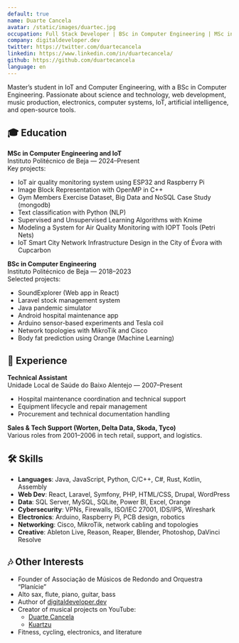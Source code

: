 ```yaml
---
default: true
name: Duarte Cancela
avatar: /static/images/duartec.jpg
occupation: Full Stack Developer | BSc in Computer Engineering | MSc in IoT & Computer Engineering | Music Producer
company: digitaldeveloper.dev
twitter: https://twitter.com/duartecancela
linkedin: https://www.linkedin.com/in/duartecancela/
github: https://github.com/duartecancela
language: en
---
```


Master’s student in IoT and Computer Engineering, with a BSc in Computer Engineering. Passionate about science and technology, web development, music production, electronics, computer systems, IoT, artificial intelligence, and open-source tools.

## 🎓 Education

**MSc in Computer Engineering and IoT**  
Instituto Politécnico de Beja — 2024–Present  
Key projects:

- IoT air quality monitoring system using ESP32 and Raspberry Pi
- Image Block Representation with OpenMP in C++
- Gym Members Exercise Dataset, Big Data and NoSQL Case Study (mongodb)
- Text classification with Python (NLP)
- Supervised and Unsupervised Learning Algorithms with Knime
- Modeling a System for Air Quality Monitoring with IOPT Tools (Petri Nets)
- IoT Smart City Network Infrastructure Design in the City of Évora with Cupcarbon

**BSc in Computer Engineering**  
Instituto Politécnico de Beja — 2018–2023  
Selected projects:

- SoundExplorer (Web app in React)
- Laravel stock management system
- Java pandemic simulator
- Android hospital maintenance app
- Arduino sensor-based experiments and Tesla coil
- Network topologies with MikroTik and Cisco
- Body fat prediction using Orange (Machine Learning)

## 💼 Experience

**Technical Assistant**  
Unidade Local de Saúde do Baixo Alentejo — 2007–Present

- Hospital maintenance coordination and technical support
- Equipment lifecycle and repair management
- Procurement and technical documentation handling

**Sales & Tech Support (Worten, Delta Data, Skoda, Tyco)**  
Various roles from 2001–2006 in tech retail, support, and logistics.

## 🛠 Skills

- **Languages**: Java, JavaScript, Python, C/C++, C#, Rust, Kotlin, Assembly
- **Web Dev**: React, Laravel, Symfony, PHP, HTML/CSS, Drupal, WordPress
- **Data**: SQL Server, MySQL, SQLite, Power BI, Excel, Orange
- **Cybersecurity**: VPNs, Firewalls, ISO/IEC 27001, IDS/IPS, Wireshark
- **Electronics**: Arduino, Raspberry Pi, PCB design, robotics
- **Networking**: Cisco, MikroTik, network cabling and topologies
- **Creative**: Ableton Live, Reason, Reaper, Blender, Photoshop, DaVinci Resolve

## 🎶 Other Interests

- Founder of Associação de Músicos de Redondo and Orquestra “Planície”
- Alto sax, flute, piano, guitar, bass
- Author of [digitaldeveloper.dev](https://www.digitaldeveloper.dev)
- Creator of musical projects on YouTube:
  - [Duarte Cancela](https://www.youtube.com/@duartecancela)
  - [Kuartzu](https://www.youtube.com/@kuartzumusic5966)
- Fitness, cycling, electronics, and literature
